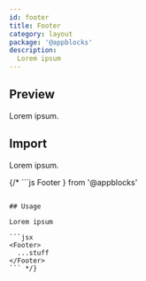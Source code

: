 ```yaml
---
id: footer
title: Footer
category: layout
package: '@appblocks'
description:
  Lorem ipsum
---
```


## Preview

Lorem ipsum.

## Import

Lorem ipsum.


 {/* ```js
  Footer
} from '@appblocks'
```

## Usage

Lorem ipsum

```jsx
<Footer>
  ...stuff
</Footer>
``` */}